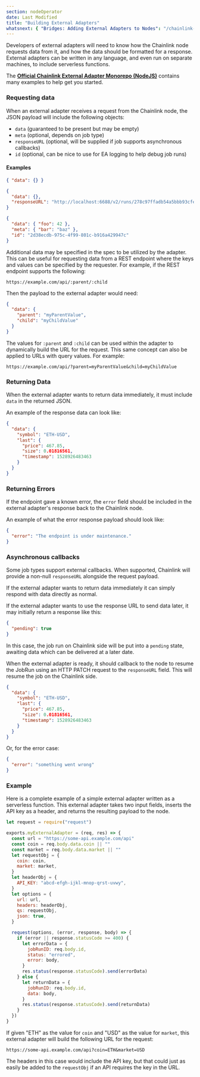 ```yaml
---
section: nodeOperator
date: Last Modified
title: "Building External Adapters"
whatsnext: { "Bridges: Adding External Adapters to Nodes": "/chainlink-nodes/external-adapters/node-operators" }
---
```


Developers of external adapters will need to know how the Chainlink node requests data from it, and how the data should be formatted for a response. External adapters can be written in any language, and even run on separate machines, to include serverless functions.

The [**Official Chainlink External Adapter Monorepo (NodeJS)**](https://github.com/smartcontractkit/external-adapters-js) contains many examples to help get you started.

### Requesting data

When an external adapter receives a request from the Chainlink node, the JSON payload will include the following objects:

- `data` (guaranteed to be present but may be empty)
- `meta` (optional, depends on job type)
- `responseURL` (optional, will be supplied if job supports asynchronous callbacks)
- `id` (optional, can be nice to use for EA logging to help debug job runs)

#### Examples

```json
{ "data": {} }
```

```json
{
  "data": {},
  "responseURL": "http://localhost:6688/v2/runs/278c97ffadb54a5bbb93cfec5f7b5503"
}
```

```json
{
  "data": { "foo": 42 },
  "meta": { "bar": "baz" },
  "id": "2d38ecdb-975c-4f99-801c-b916a429947c"
}
```

Additional data may be specified in the spec to be utilized by the adapter. This can be useful for requesting data from a REST endpoint where the keys and values can be specified by the requester. For example, if the REST endpoint supports the following:

```text
https://example.com/api/:parent/:child
```

Then the payload to the external adapter would need:

```json
{
  "data": {
    "parent": "myParentValue",
    "child": "myChildValue"
  }
}
```

The values for `:parent` and `:child` can be used within the adapter to dynamically build the URL for the request. This same concept can also be applied to URLs with query values. For example:

```text
https://example.com/api/?parent=myParentValue&child=myChildValue
```

### Returning Data

When the external adapter wants to return data immediately, it must include `data` in the returned JSON.

An example of the response data can look like:

```json
{
  "data": {
    "symbol": "ETH-USD",
    "last": {
      "price": 467.85,
      "size": 0.01816561,
      "timestamp": 1528926483463
    }
  }
}
```

### Returning Errors

If the endpoint gave a known error, the `error` field should be included in the external adapter's response back to the Chainlink node.

An example of what the error response payload should look like:

```json
{
  "error": "The endpoint is under maintenance."
}
```

### Asynchronous callbacks

Some job types support external callbacks. When supported, Chainlink will provide a non-null `responseURL` alongside the request payload.

If the external adapter wants to return data immediately it can simply respond with data directly as normal.

If the external adapter wants to use the response URL to send data later, it may initially return a response like this:

```json
{
  "pending": true
}
```

In this case, the job run on Chainlink side will be put into a `pending` state, awaiting data which can be delivered at a later date.

When the external adapter is ready, it should callback to the node to resume the JobRun using an HTTP PATCH request to the `responseURL` field. This will resume the job on the Chainlink side.

```json
{
  "data": {
    "symbol": "ETH-USD",
    "last": {
      "price": 467.85,
      "size": 0.01816561,
      "timestamp": 1528926483463
    }
  }
}
```

Or, for the error case:

```json
{
  "error": "something went wrong"
}
```

### Example

Here is a complete example of a simple external adapter written as a serverless function. This external adapter takes two input fields, inserts the API key as a header, and returns the resulting payload to the node.

```javascript External Adapter
let request = require("request")

exports.myExternalAdapter = (req, res) => {
  const url = "https://some-api.example.com/api"
  const coin = req.body.data.coin || ""
  const market = req.body.data.market || ""
  let requestObj = {
    coin: coin,
    market: market,
  }
  let headerObj = {
    API_KEY: "abcd-efgh-ijkl-mnop-qrst-uvwy",
  }
  let options = {
    url: url,
    headers: headerObj,
    qs: requestObj,
    json: true,
  }

  request(options, (error, response, body) => {
    if (error || response.statusCode >= 400) {
      let errorData = {
        jobRunID: req.body.id,
        status: "errored",
        error: body,
      }
      res.status(response.statusCode).send(errorData)
    } else {
      let returnData = {
        jobRunID: req.body.id,
        data: body,
      }
      res.status(response.statusCode).send(returnData)
    }
  })
}
```

If given "ETH" as the value for `coin` and "USD" as the value for `market`, this external adapter will build the following URL for the request:

```text
https://some-api.example.com/api?coin=ETH&market=USD
```

The headers in this case would include the API key, but that could just as easily be added to the `requestObj` if an API requires the key in the URL.
